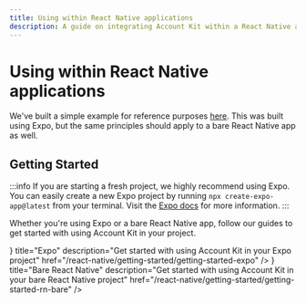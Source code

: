 ```yaml
---
title: Using within React Native applications
description: A guide on integrating Account Kit within a React Native application
---
```



# Using within React Native applications

We've built a simple example for reference purposes [here](https://github.com/alchemyplatform/aa-sdk/tree/main/examples/react-native-expo-example). This was built using Expo, but the same principles should apply to a bare React Native app as well.

## Getting Started

:::info
If you are starting a fresh project, we highly recommend using Expo. You can easily create a new Expo project by running `npx create-expo-app@latest` from your terminal.
Visit the [Expo docs](https://docs.expo.dev/get-started/create-a-project/) for more information.
:::

Whether you're using Expo or a bare React Native app, follow our guides to get started with using Account Kit in your project.

<div className="flex flex-row gap-4">
	<TileButton
		icon={<ExpoIcon width={24} height={24} />}
		title="Expo"
		description="Get started with using Account Kit in your Expo project"
		href="/react-native/getting-started/getting-started-expo"
	/>
	<TileButton
		icon={<ReactNativeIcon width={24} height={24} />}
		title="Bare React Native"
		description="Get started with using Account Kit in your bare React Native project"
		href="/react-native/getting-started/getting-started-rn-bare"
	/>
</div>
